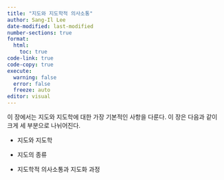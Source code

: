 ```yaml
---
title: "지도와 지도학적 의사소통"
author: Sang-Il Lee
date-modified: last-modified
number-sections: true
format: 
  html: 
    toc: true
code-link: true
code-copy: true
execute: 
  warning: false
  error: false
  freeze: auto
editor: visual
---
```


이 장에서는 지도와 지도학에 대한 가장 기본적인 사항을 다룬다. 이 장은 다음과 같이 크게 세 부분으로 나뉘어진다.

-   지도와 지도학

-   지도의 종류

-   지도학적 의사소통과 지도화 과정
